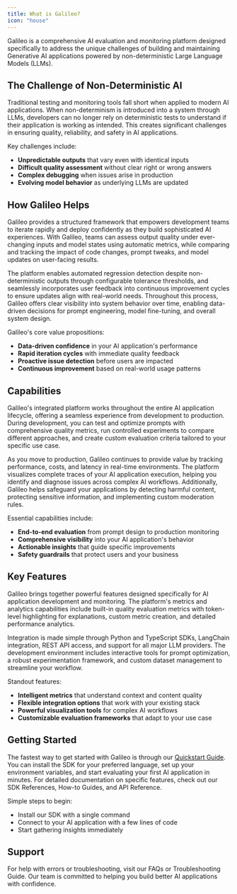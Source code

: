 ```yaml
---
title: What is Galileo?
icon: "house"
---
```


Galileo is a comprehensive AI evaluation and monitoring platform designed specifically to address the unique challenges of building and maintaining Generative AI applications powered by non-deterministic Large Language Models (LLMs).

## The Challenge of Non-Deterministic AI

Traditional testing and monitoring tools fall short when applied to modern AI applications. When non-determinism is introduced into a system through LLMs, developers can no longer rely on deterministic tests to understand if their application is working as intended. This creates significant challenges in ensuring quality, reliability, and safety in AI applications.

Key challenges include:
- **Unpredictable outputs** that vary even with identical inputs
- **Difficult quality assessment** without clear right or wrong answers
- **Complex debugging** when issues arise in production
- **Evolving model behavior** as underlying LLMs are updated

## How Galileo Helps

Galileo provides a structured framework that empowers development teams to iterate rapidly and deploy confidently as they build sophisticated AI experiences. With Galileo, teams can assess output quality under ever-changing inputs and model states using automatic metrics, while comparing and tracking the impact of code changes, prompt tweaks, and model updates on user-facing results.

The platform enables automated regression detection despite non-deterministic outputs through configurable tolerance thresholds, and seamlessly incorporates user feedback into continuous improvement cycles to ensure updates align with real-world needs. Throughout this process, Galileo offers clear visibility into system behavior over time, enabling data-driven decisions for prompt engineering, model fine-tuning, and overall system design.

Galileo's core value propositions:
- **Data-driven confidence** in your AI application's performance
- **Rapid iteration cycles** with immediate quality feedback
- **Proactive issue detection** before users are impacted
- **Continuous improvement** based on real-world usage patterns

## Capabilities

Galileo's integrated platform works throughout the entire AI application lifecycle, offering a seamless experience from development to production. During development, you can test and optimize prompts with comprehensive quality metrics, run controlled experiments to compare different approaches, and create custom evaluation criteria tailored to your specific use case.

As you move to production, Galileo continues to provide value by tracking performance, costs, and latency in real-time environments. The platform visualizes complete traces of your AI application execution, helping you identify and diagnose issues across complex AI workflows. Additionally, Galileo helps safeguard your applications by detecting harmful content, protecting sensitive information, and implementing custom moderation rules.

Essential capabilities include:
- **End-to-end evaluation** from prompt design to production monitoring
- **Comprehensive visibility** into your AI application's behavior
- **Actionable insights** that guide specific improvements
- **Safety guardrails** that protect users and your business

## Key Features

Galileo brings together powerful features designed specifically for AI application development and monitoring. The platform's metrics and analytics capabilities include built-in quality evaluation metrics with token-level highlighting for explanations, custom metric creation, and detailed performance analytics.

Integration is made simple through Python and TypeScript SDKs, LangChain integration, REST API access, and support for all major LLM providers. The development environment includes interactive tools for prompt optimization, a robust experimentation framework, and custom dataset management to streamline your workflow.

Standout features:
- **Intelligent metrics** that understand context and content quality
- **Flexible integration options** that work with your existing stack
- **Powerful visualization tools** for complex AI workflows
- **Customizable evaluation frameworks** that adapt to your use case

## Getting Started

The fastest way to get started with Galileo is through our [Quickstart Guide](/getting-started/quickstart). You can install the SDK for your preferred language, set up your environment variables, and start evaluating your first AI application in minutes. For detailed documentation on specific features, check out our SDK References, How-to Guides, and API Reference.

Simple steps to begin:
- Install our SDK with a single command
- Connect to your AI application with a few lines of code
- Start gathering insights immediately

## Support

For help with errors or troubleshooting, visit our FAQs or Troubleshooting Guide. Our team is committed to helping you build better AI applications with confidence.
